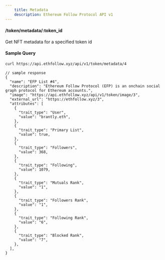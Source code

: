 ```yaml
---
    title: Metadata
    description: Ethereum Follow Protocol API v1
---
```


#### /token/metadata/\:token_id

Get NFT metadata for a specified token id

#### Sample Query

```sh copy
curl https://api.ethfollow.xyz/api/v1/token/metadata/4
```

```jsonc
// sample response
{
  "name": "EFP List #4",
  "description": "Ethereum Follow Protocol (EFP) is an onchain social graph protocol for Ethereum accounts.",
  "image": "https://api.ethfollow.xyz/api/v1/token/image/3",
  "external_url": "https://ethfollow.xyz/3",
  "attributes": [
    {
      "trait_type": "User",
      "value": "brantly.eth",
    },
    {
      "trait_type": "Primary List",
      "value": true,
    },
    {
      "trait_type": "Followers",
      "value": 368,
    },
    {
      "trait_type": "Following",
      "value": 1079,
    },
    {
      "trait_type": "Mutuals Rank",
      "value": "1",
    },
    {
      "trait_type": "Followers Rank",
      "value": "1",
    },
    {
      "trait_type": "Following Rank",
      "value": "6",
    },
    {
      "trait_type": "Blocked Rank",
      "value": "7",
    },
  ],
}
```
